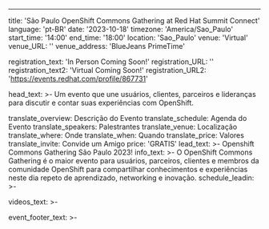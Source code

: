 ---
title: 'São Paulo OpenShift Commons Gathering at Red Hat Summit Connect'
language: 'pt-BR'
date: '2023-10-18'
timezone: 'America/Sao_Paulo'
start_time: '14:00'
end_time: '18:00'
location: 'Sao_Paulo'
venue: 'Virtual'
venue_URL: ''
venue_address: 'BlueJeans PrimeTime'

registration_text: 'In Person Coming Soon!'
registration_URL: ''
registration_text2: 'Virtual Coming Soon!'
registration_URL2: 'https://events.redhat.com/profile/867731'

head_text: >-
  Um evento que une usuários, clientes, parceiros e lideranças para discutir e contar suas experiências com OpenShift.

translate_overview: Descrição do Evento
translate_schedule: Agenda do Evento
translate_speakers: Palestrantes
translate_venue: Localização
translate_where: Onde
translate_when: Quando
translate_price: Valores
translate_invite: Convide um Amigo
price: 'GRATIS'
lead_text: >-
  Openshift Commons Gathering São Paulo 2023!
info_text: >-
  O OpenShift Commons Gathering é o maior evento para usuários, parceiros, clientes e membros da comunidade OpenShift para compartilhar conhecimentos e experiências neste dia repeto de aprendizado, networking e inovação.
schedule_leadin: >-
  
videos_text: >-
  
event_footer_text: >-

<!---
schedule:
  - local_time: '14:00'
    session_name: 'Welcome to OpenShift Commons'
    speakers:
      - id: 'boris_kuszka'
  - local_time: '14:10'
    session_name: 'Case Study: TBD'
  - local_time: '14:30'
    session_name: 'Platform Engineering'
  - local_time: '14:50'
    session_name: 'Case Study: VIBRA'
  - local_time: '15:10'
    session_name: 'Case Study: PRODEB'
  - local_time: '15:30'
    session_name: 'Coffee Break'
  - local_time: '15:50'
    session_name: 'Intel (TBC)'
  - local_time: '16:10'
    session_name: 'End User Panel'
  - local_time: '16:40'
    session_name: 'OpenShift Roadmap and Demo'
  - local_time: '17:10'
    session_name: 'Case Study: TBD'
  - local_time: '17:30'
    session_name: 'AMA Panel: Ask me Anything'
  - local_time: '18:00'
    session_name: 'Reception'
--->
